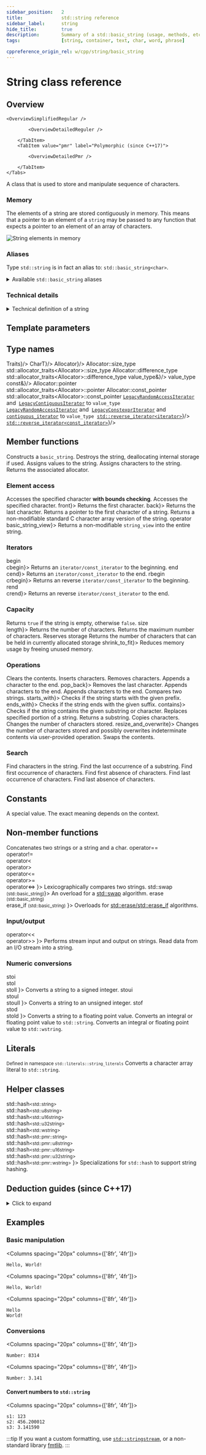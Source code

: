 ```yaml
---
sidebar_position:	2
title:				std::string reference
sidebar_label:		string
hide_title:			true
description:		Summary of a std::basic_string (usage, methods, etc.) - C++ Language
tags:				[string, container, text, char, word, phrase]

cppreference_origin_rel: w/cpp/string/basic_string
---
```




<!------------------ Codes ----------------->

<!-- Further Examples -->


<!-- Overview -->

<!-- Deduction Guides -->

<NotFinished />

# String class reference

## Overview

<Tabs>
<TabItem value="simplified" label="Simplified" default>

	<OverviewSimplifiedRegular />

</TabItem>
<TabItem value="detailed" label="Detailed">
	<Tabs>
		<TabItem value="regular" label="Regular" default>

			<OverviewDetailedReguler />

		</TabItem>
		<TabItem value="pmr" label="Polymorphic (since C++17)">

			<OverviewDetailedPmr />

		</TabItem>
	</Tabs>
</TabItem>
</Tabs>

A class that is used to store and manipulate sequence of characters.

### Memory

The elements of a string are stored contiguously in memory.
This means that a pointer to an element of a `string` may be passed to any function
that expects a pointer to an element of an array of characters.

<Image center border maxheight={250}
		alt="String elements in memory"
		src="/img/doc/string-elements-in-memory.png"
	/>

### Aliases

Type `std::string` is in fact an alias to: `std::basic_string<char>`.

<details>
	<summary>Available <code>std::basic_string</code> aliases</summary>
	<div>
		<SymbolTable noTraits>
			<Symbol name="std::string"			desc={<code>std::basic_string&lt;char&gt;</code>}/>
			<Symbol name="std::wstring" 		desc={<code>std::basic_string&lt;wchar_t&gt;</code>}/>
			<Symbol name={<Since v='cpp20'>std::u8string</Since>}		desc={<code>std::basic_string&lt;char8_t&gt;</code>}/>
			<Symbol name={<Since v='cpp11'>std::u16string</Since>}		desc={<code>std::basic_string&lt;char16_t&gt;</code>}/>
			<Symbol name={<Since v='cpp11'>std::u32string</Since>}		desc={<code>std::basic_string&lt;char32_t&gt;</code>}/>
			<Symbol name={<Since v='cpp17'>std::pmr::string</Since>}	desc={<code>std::pmr::basic_string&lt;char&gt;</code>}/>
			<Symbol name={<Since v='cpp17'>std::pmr::wstring</Since>} 	desc={<code>std::pmr::basic_string&lt;wchar_t&gt;</code>}/>
			<Symbol name={<Since v='cpp20'>std::pmr::u8string</Since>}	desc={<code>std::pmr::basic_string&lt;char8_t&gt;</code>}/>
			<Symbol name={<Since v='cpp17'>std::pmr::u16string</Since>}	desc={<code>std::pmr::basic_string&lt;char16_t&gt;</code>}/>
			<Symbol name={<Since v='cpp17'>std::pmr::u32string</Since>}	desc={<code>std::pmr::basic_string&lt;char32_t&gt;</code>}/>
		</SymbolTable>
	</div>
</details>


### Technical details

<details>
<summary>Technical definition of a string</summary>
<div>

The class template `basic_string` stores and manipulates sequences of `char`-like objects,
which are non-array objects of [trivial](/docs/named_req/TrivialType)
[standard-layout](/docs/named_req/StandardLayoutType) type. The class is dependent neither
on the character type nor on the nature of operations on that type.

The definitions of the operations are supplied via the `Traits` template parameter - a specialization
of [`std::char_traits`](char_traits) or a compatible traits class. `Traits::char_type` and `CharT`
must name the same type; otherwise the program is <Tooltip title={Term_IllFormed}>ill-formed</Tooltip>.

The elements of a basic_string are stored contiguously, that is, for a `basic_string` s,
`&*(s.begin() + n) == &*s.begin() + n` for any **n** in **[ 0, s.size() )**, or, equivalently,
a pointer to `s[0]` can be passed to functions that expect a pointer to the first element
of a <Since v='cpp11'>null-terminated</Since>  `CharT[]` array.

</div>
</details>

<ClassSummary name="basic_string" namespaces="std" folder="string" headerName="string">

## Template parameters

<SymbolTable noTraits>
	<Symbol name="CharT"		desc="A character type."/>
	<Symbol name="Traits" 		desc="Traits class specifying the operations on the character type."/>
	<Symbol name="Allocator"	desc="Allocator type used to allocate internal storage."/>
</SymbolTable>

## Type names

<SymbolTable>
	<Symbol pub name="traits_type"				desc={<code>Traits</code>}/>
	<Symbol pub name="value_type" 				desc={<code>CharT</code>}/>
	<Symbol pub name="allocator_type"			desc={<code>Allocator</code>}/>
	<Symbol pub name="size_type">
		<Until v='cpp11'>Allocator::size_type</Until> <br/>
		<Since v='cpp11'>std::allocator_traits&lt;Allocator&gt;::size_type</Since>
	</Symbol>
	<Symbol pub name="difference_type">
		<Until v='cpp11'>Allocator::difference_type</Until> <br/>
		<Since v='cpp11'>std::allocator_traits&lt;Allocator&gt;::difference_type</Since>
	</Symbol>
	<Symbol pub name="reference"				desc={<code>value_type&amp;</code>}/>
	<Symbol pub name="const_reference"			desc={<code>value_type const&amp;</code>}/>
	<Symbol pub name="pointer">
		<Until v='cpp11'>Allocator::pointer</Until> <br/>
		<Since v='cpp11'>std::allocator_traits&lt;Allocator&gt;::pointer</Since>
	</Symbol>
	<Symbol pub name="const_pointer">
		<Until v='cpp11'>Allocator::const_pointer</Until> <br/>
		<Since v='cpp11'>std::allocator_traits&lt;Allocator&gt;::const_pointer</Since>
	</Symbol>
	<Symbol pub name="iterator">
		<Since v='cpp20'>
			<a href="/docs/named_req/LegacyRandomAccessIterator"><code>LegacyRandomAccessIterator</code></a> and&nbsp;
			<a href="/docs/named_req/LegacyContiguousIterator"><code>LegacyContiguousIterator</code></a> to <code>value_type</code>&nbsp;
		</Since>
		<br/>
		<Since v='cpp20'>
			<a href="/docs/named_req/LegacyRandomAccessIterator"><code>LegacyRandomAccessIterator</code></a> and&nbsp;
			<a href="/docs/named_req/LegacyConstexprIterator"><code>LegacyConstexprIterator</code></a> and&nbsp;
			<a href="#"><code>contiguous_iterator</code></a> to <code>value_type</code>&nbsp;
		</Since>
	</Symbol>
	<Symbol pub name="reverse_iterator"			desc={<><a href="#"><code>std::reverse_iterator&lt;iterator&gt;</code></a></>}/>
	<Symbol pub name="const_reverse_iterator"	desc={<><a href="#"><code>std::reverse_iterator&lt;const_iterator&gt;</code></a></>}/>
</SymbolTable>

## Member functions

<SymbolTable>
	<Symbol pub autoLink linkName="constructors" name="(constructors)">
		Constructs a <code>basic_string</code>.
	</Symbol>
	<Symbol pub name="(destructor)">
		Destroys the string, deallocating internal storage if used.
	</Symbol>
	<Symbol pub autoLink linkName="operator_assign" name="operator=">
		Assigns values to the string.
	</Symbol>
	<Symbol pub autoLink name="assign">
		Assigns characters to the string.
	</Symbol>
	<Symbol pub autoLink name="get_allocator">
		Returns the associated allocator.
	</Symbol>
</SymbolTable>

### Element access

<SymbolTable>
	<Symbol pub autoLink name="at">
		Accesses the specified character <b>with bounds checking</b>.
	</Symbol>
	<Symbol pub autoLink linkName="operator_subscript" name="operator[]">
		Accesses the specified character.
	</Symbol>
	<Symbol pub autoLink linkName="front" name={<Since v="cpp11">front</Since>}>
		Returns the first character.
	</Symbol>
	<Symbol pub autoLink linkName="back" name={<Since v="cpp11">back</Since>}>
		Returns the last character.
	</Symbol>
	<Symbol pub autoLink name="data">
		Returns a pointer to the first character of a string.
	</Symbol>
	<Symbol pub autoLink name="c_str">
		Returns a non-modifiable standard C character array version of the string.
	</Symbol>
	<Symbol pub autoLink linkName="operator_string_view" name={<Since v="cpp17">operator basic_string_view</Since>}>
		Returns a non-modifiable <code>string_view</code> into the entire string.
	</Symbol>
</SymbolTable>

### Iterators

<SymbolTable>
	<Symbol pub autoLink linkName="begin" name={<Since v="cpp11">begin<br/>cbegin</Since>}>
		Returns an <code>iterator/const_iterator</code> to the beginning.
	</Symbol>
	<Symbol pub autoLink linkName="end" name={<Since v="cpp11">end<br/>cend</Since>}>
		Returns an <code>iterator/const_iterator</code> to the end.
	</Symbol>
	<Symbol pub autoLink linkName="rbegin" name={<Since v="cpp11">rbegin<br/>crbegin</Since>}>
		Returns an reverse <code>iterator/const_iterator</code> to the beginning.
	</Symbol>
	<Symbol pub autoLink linkName="rend" name={<Since v="cpp11">rend<br/>crend</Since>}>
		Returns an reverse <code>iterator/const_iterator</code> to the end.
	</Symbol>
</SymbolTable>

### Capacity

<SymbolTable>
	<Symbol pub autoLink name="empty">
		Returns <code>true</code> if the string is empty, otherwise <code>false</code>.
	</Symbol>
	<Symbol pub autoLink linkName="size" name={<>size<br/>length</>}>
		Returns the number of characters.
	</Symbol>
	<Symbol pub autoLink name="max_size">
		Returns the maximum number of characters.
	</Symbol>
	<Symbol pub autoLink name="reserve">
		Reserves storage
	</Symbol>
	<Symbol pub autoLink name="capacity">
		Returns the number of characters that can be held in currently allocated storage
	</Symbol>
	<Symbol pub autoLink linkName="shrink_to_fit" name={<Since v="cpp11">shrink_to_fit</Since>}>
		Reduces memory usage by freeing unused memory.
	</Symbol>
</SymbolTable>

### Operations

<SymbolTable>
	<Symbol pub autoLink name="clear">
		Clears the contents.
	</Symbol>
	<Symbol pub autoLink name="insert">
		Inserts characters.
	</Symbol>
	<Symbol pub autoLink name="erase">
		Removes characters.
	</Symbol>
	<Symbol pub autoLink name="push_back">
		Appends a character to the end.
	</Symbol>
	<Symbol pub autoLink linkName="pop_back" name={<Since v="cpp11">pop_back</Since>}>
		Removes the last character.
	</Symbol>
	<Symbol pub autoLink name="append">
		Appends characters to the end.
	</Symbol>
	<Symbol pub autoLink linkName="operator_addeq" name="operator+=">
		Appends characters to the end.
	</Symbol>
	<Symbol pub autoLink name="compare">
		Compares two strings.
	</Symbol>
	<Symbol pub autoLink linkName="starts_with" name={<Since v="cpp20">starts_with</Since>}>
		Checks if the string starts with the given prefix.
	</Symbol>
	<Symbol pub autoLink linkName="ends_with" name={<Since v="cpp20">ends_with</Since>}>
		Checks if the string ends with the given suffix.
	</Symbol>
	<Symbol pub autoLink linkName="contains" name={<Since v="cpp23">contains</Since>}>
		Checks if the string contains the given substring or character.
	</Symbol>
	<Symbol pub autoLink name="replace">
		Replaces specified portion of a string.
	</Symbol>
	<Symbol pub autoLink name="substr">
		Returns a substring.
	</Symbol>
	<Symbol pub autoLink name="copy">
		Copies characters.
	</Symbol>
	<Symbol pub autoLink name="resize">
		Changes the number of characters stored.
	</Symbol>
	<Symbol pub autoLink linkName="resize_and_overwrite" name={<Since v="cpp23">resize_and_overwrite</Since>}>
		Changes the number of characters stored and possibly overwrites indeterminate contents via user-provided operation.
	</Symbol>
	<Symbol pub autoLink name="swap">
		Swaps the contents.
	</Symbol>
</SymbolTable>

### Search

<SymbolTable>
	<Symbol pub autoLink name="find">
		Find characters in the string.
	</Symbol>
	<Symbol pub autoLink name="rfind">
		Find the last occurrence of a substring.
	</Symbol>
	<Symbol pub autoLink name="find_first_of">
		Find first occurrence of characters.
	</Symbol>
	<Symbol pub autoLink name="find_first_not_of">
		Find first absence of characters.
	</Symbol>
	<Symbol pub autoLink name="find_last_of">
		Find last occurrence of characters.
	</Symbol>
	<Symbol pub autoLink name="find_last_not_of">
		Find last absence of characters.
	</Symbol>
</SymbolTable>

## Constants

<SymbolTable>
	<Symbol pub static constexpr name="npos">
		A special value. The exact meaning depends on the context.
	</Symbol>
</SymbolTable>

## Non-member functions

<SymbolTable noTraits>
	<Symbol name="operator+">
		Concatenates two strings or a string and a char.
	</Symbol>
	<Symbol name={<>
				operator==<br/>
				<Removed v="cpp20">operator!= </Removed> <br />
				<Removed v="cpp20">operator&lt; </Removed> <br />
				<Removed v="cpp20">operator&gt; </Removed> <br />
				<Removed v="cpp20">operator&lt;= </Removed> <br />
				<Removed v="cpp20">operator&gt;= </Removed> <br />
				operator&lt;=&gt;
			</>}>
		Lexicographically compares two strings.
	</Symbol>
	<Symbol name={<>std::swap <small>(std::basic_string)</small></>}>
		An overload for a <a href="#">std::swap</a> algorithm.
	</Symbol>
	<Symbol name={<>
				erase <small>(std::basic_string)</small><br/>
				erase_if <small>(std::basic_string)</small>
			</>}>
		Overloads for <a href="#">std::erase/std::erase_if</a> algorithms.
	</Symbol>
</SymbolTable>

### Input/output

<SymbolTable noTraits>
	<Symbol name={<>
				operator&lt;&lt;<br/>
				operator&gt;&gt;
			</>}>
		Performs stream input and output on strings.
	</Symbol>
	<Symbol name="getline">
			Read data from an I/O stream into a string.
	</Symbol>
</SymbolTable>

### Numeric conversions

<SymbolTable noTraits>
	<Symbol name={<>
				stoi<br/>
				stol<br/>
				stoll
			</>}>
		Converts a string to a signed integer.
	</Symbol>
	<Symbol name={<>
				stoui<br/>
				stoul<br/>
				stoull
			</>}>
		Converts a string to an unsigned integer.
	</Symbol>
	<Symbol name={<>
				stof<br/>
				stod<br/>
				stold
			</>}>
		Converts a string to a floating point value.
	</Symbol>
	<Symbol name="to_string">
		Converts an integral or floating point value to <code>std::string</code>.
	</Symbol>
	<Symbol name="to_wstring">
		Converts an integral or floating point value to <code>std::wstring</code>.
	</Symbol>
</SymbolTable>

## Literals

<small>Defined in namespace <code>std::literals::string_literals</code></small>
<SymbolTable noTraits>
	<Symbol name='operator ""s'>
		Converts a character array literal to <code>std::string</code>.
	</Symbol>
</SymbolTable>

## Helper classes

<SymbolTable noTraits>
	<Symbol name={<>
				<Since v="cpp11"> std::hash<small>&lt;std::string&gt;</small> </Since> <br />
				<Since v="cpp20"> std::hash<small>&lt;std::u8string&gt;</small> </Since> <br />
				<Since v="cpp11"> std::hash<small>&lt;std::u16string&gt;</small> </Since> <br />
				<Since v="cpp11"> std::hash<small>&lt;std::u32string&gt;</small> </Since> <br />
				<Since v="cpp11"> std::hash<small>&lt;std::wstring&gt;</small> </Since> <br />
				<Since v="cpp17"> std::hash<small>&lt;std::pmr::string&gt;</small> </Since> <br />
				<Since v="cpp20"> std::hash<small>&lt;std::pmr::u8string&gt;</small> </Since> <br />
				<Since v="cpp17"> std::hash<small>&lt;std::pmr::u16string&gt;</small> </Since> <br />
				<Since v="cpp17"> std::hash<small>&lt;std::pmr::u32string&gt;</small> </Since> <br />
				<Since v="cpp17"> std::hash<small>&lt;std::pmr::wstring&gt;</small> </Since>
			</>}>
		Specializations for <code>std::hash</code> to support string hashing.
	</Symbol>
</SymbolTable>

</ClassSummary>

## Deduction guides (since C++17)
<details>
<summary>Click to expand</summary>
<div>
	<DeductionGuides/>
</div>
</details>

## Examples

### Basic manipulation

<Columns spacing="20px" columns={['8fr', '4fr']}>
<div>

<CustomCodeBlock withTitle>
	<FurtherExampleCreateAndPrintSimpleString />
</CustomCodeBlock>

</div>
<div>

```plaintext title="Result"
Hello, World!
```

</div>
</Columns>

<Columns spacing="20px" columns={['8fr', '4fr']}>
<div>

<CustomCodeBlock withTitle>
	<FurtherExampleConcatenatingStrings />
</CustomCodeBlock>

</div>
<div>

```plaintext title="Result"
Hello, World!
```

</div>
</Columns>

<Columns spacing="20px" columns={['8fr', '4fr']}>
<div>

<CustomCodeBlock withTitle>
	<FurtherExampleSplittingAString />
</CustomCodeBlock>

</div>
<div>

```plaintext title="Result"
Hello
World!
```

</div>
</Columns>

### Conversions

<Columns spacing="20px" columns={['8fr', '4fr']}>
<div>

<CustomCodeBlock withTitle>
	<FurtherExampleConvertStringToInt />
</CustomCodeBlock>

</div>
<div>

```plaintext title="Result"
Number: 8314
```

</div>
</Columns>

<Columns spacing="20px" columns={['8fr', '4fr']}>
<div>

<CustomCodeBlock withTitle>
	<FurtherExampleConvertStringToFloat />
</CustomCodeBlock>

</div>
<div>

```plaintext title="Result"
Number: 3.141
```

</div>
</Columns>

#### Convert numbers to `std::string`

<Columns spacing="20px" columns={['8fr', '4fr']}>
<div>

<CustomCodeBlock withTitle>
	<FurtherExampleConvertNumbersToString />
</CustomCodeBlock>

</div>
<div>

```plaintext title="Possible output"
s1: 123
s2: 456.200012
s3: 3.141590
```

</div>
</Columns>

:::tip
If you want a custom formatting, use [`std::stringstream`](/std/io/streams/stringstream),
or a non-standard library [fmtlib](https://github.com/fmtlib/fmt).
:::
